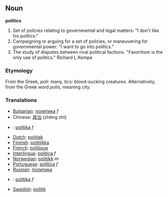 ==Noun==
'''politics'''

#Set of policies relating to governmental and legal matters: "I don't like his politics."
#Campaigning or arguing for a set of policies, or maneuvering for governmental power: "I want to go into politics."
#The study of disputes between rival political factions. "Favoritism is the only use of politics." Richard L Kempe

===Etymology===
From the Greek, ''poli'': many, ''tics'': blood-sucking creatures.
Alternatively, from the Greek word ''polis'', meaning city.

===Translations===
*[[Bulgarian]]: [[политика]] ''f''
*Chinese: [[政治]] (zhèng zhì)
*{{cs}}: [[politika]] ''f''
*[[Dutch]]: [[politiek]] '' ''
*[[Finnish]]: [[politiikka]]
*[[French]]: [[politique]]
*[[Interlingua]]: [[politica]] ''f''
*[[Norwegian]]: [[politikk]] ''m''
*[[Portuguese]]: [[política]] ''f''
*[[Russian]]: [[политика]]
*{{sk}}: [[politika#Slovak|politika]] ''f''
*[[Swedish]]: [[politik]]